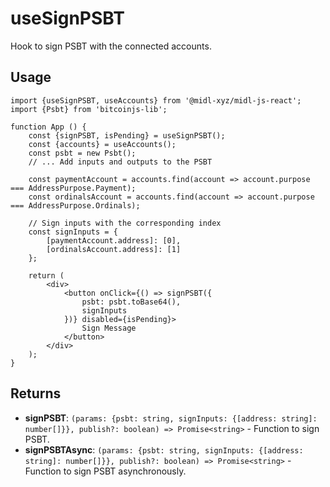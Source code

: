 # useSignPSBT

Hook to sign PSBT with the connected accounts.

## Usage 

```tsx
import {useSignPSBT, useAccounts} from '@midl-xyz/midl-js-react';
import {Psbt} from 'bitcoinjs-lib';

function App () {
    const {signPSBT, isPending} = useSignPSBT();
    const {accounts} = useAccounts();
    const psbt = new Psbt();
    // ... Add inputs and outputs to the PSBT

    const paymentAccount = accounts.find(account => account.purpose === AddressPurpose.Payment);
    const ordinalsAccount = accounts.find(account => account.purpose === AddressPurpose.Ordinals);

    // Sign inputs with the corresponding index
    const signInputs = {
        [paymentAccount.address]: [0],
        [ordinalsAccount.address]: [1]
    };

    return (
        <div>
            <button onClick={() => signPSBT({
                psbt: psbt.toBase64(),
                signInputs
            })} disabled={isPending}>
                Sign Message
            </button>
        </div>
    );
}
```

## Returns

- **signPSBT**: `(params: {psbt: string, signInputs: {[address: string]: number[]}}, publish?: boolean) => Promise<string>` - Function to sign PSBT.
- **signPSBTAsync**: `(params: {psbt: string, signInputs: {[address: string]: number[]}}, publish?: boolean) => Promise<string>` - Function to sign PSBT asynchronously.
